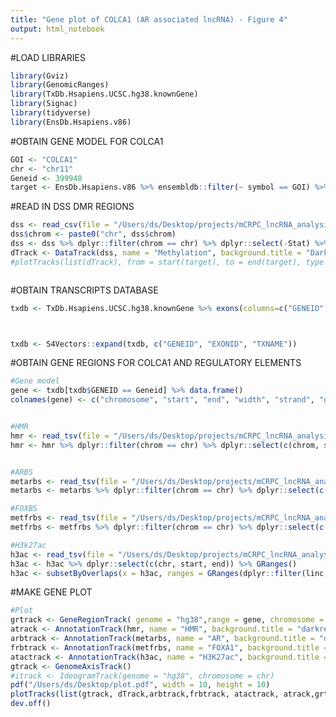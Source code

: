```yaml
---
title: "Gene plot of COLCA1 (AR associated lncRNA) - Figure 4"
output: html_notebook
---
```

#LOAD LIBRARIES
```r
library(Gviz)
library(GenomicRanges)
library(TxDb.Hsapiens.UCSC.hg38.knownGene)
library(Signac)
library(tidyverse)
library(EnsDb.Hsapiens.v86)
```


#OBTAIN GENE MODEL FOR COLCA1
```r
GOI <- "COLCA1"
chr <- "chr11"
Geneid <- 399948 
target <- EnsDb.Hsapiens.v86 %>% ensembldb::filter(~ symbol == GOI) %>% genes()
```

#READ IN DSS DMR REGIONS
```r
dss <- read_csv(file = "/Users/ds/Desktop/projects/mCRPC_lncRNA_analysis//results/DSS_mCRPC_BN.csv", col_names = c("chrom", "start", "end", "Diff", "Stat"))
dss$chrom <- paste0("chr", dss$chrom)
dss <- dss %>% dplyr::filter(chrom == chr) %>% dplyr::select(-Stat) %>% mutate(Diff = Diff * 100) %>% GRanges()
dTrack <- DataTrack(dss, name = "Methylation", background.title = "DarkOrchid4", fill = "DarkOrchid4")
#plotTracks(list(dTrack), from = start(target), to = end(target), type = c("histogram"), ylim = c(-30,0))



```



#OBTAIN TRANSCRIPTS DATABASE
```r
txdb <- TxDb.Hsapiens.UCSC.hg38.knownGene %>% exons(columns=c("GENEID", "EXONID", "TXNAME" ))



txdb <- S4Vectors::expand(txdb, c("GENEID", "EXONID", "TXNAME"))
```


#OBTAIN GENE REGIONS FOR COLCA1 AND REGULATORY ELEMENTS
```r
#Gene model
gene <- txdb[txdb$GENEID == Geneid] %>% data.frame()
colnames(gene) <- c("chromosome", "start", "end", "width", "strand", "gene", "exon", "transcript")


#HMR
hmr <- read_tsv(file = "/Users/ds/Desktop/projects/mCRPC_lncRNA_analysis/data/hmr.bed", col_names  = c("chrom", "start", "end"))
hmr <- hmr %>% dplyr::filter(chrom == chr) %>% dplyr::select(c(chrom, start, end)) %>% GRanges()


#ARBS
metarbs <- read_tsv(file = "/Users/ds/Desktop/projects/mCRPC_lncRNA_analysis/data/AR.chip.hg38.bed", col_names = c("chrom", "start", "end"))
metarbs <- metarbs %>% dplyr::filter(chrom == chr) %>% dplyr::select(c(chrom, start, end)) %>% GRanges()

#FOXBS
metfrbs <- read_tsv(file = "/Users/ds/Desktop/projects/mCRPC_lncRNA_analysis/data/FOXA1.chip.hg38.bed", col_names = c("chrom", "start", "end"))
metfrbs <- metfrbs %>% dplyr::filter(chrom == chr) %>% dplyr::select(c(chrom, start, end)) %>% GRanges()

#H3k27ac
h3ac <- read_tsv(file = "/Users/ds/Desktop/projects/mCRPC_lncRNA_analysis/data/H3K27ac.chip.hg38.bed", col_names = c("chr", "start", "end"))
h3ac <- h3ac %>% dplyr::select(c(chr, start, end)) %>% GRanges()
h3ac <- subsetByOverlaps(x = h3ac, ranges = GRanges(dplyr::filter(linc, gene.name == GOI)))
```


#MAKE GENE PLOT
```r
#Plot
grtrack <- GeneRegionTrack( genome = "hg38",range = gene, chromosome = chr , name = GOI, transcriptAnnotation = "transcript", background.panel = "lightyellow", background.title = "darkblue", fill = "darkblue", col = "darkblue")
atrack <- AnnotationTrack(hmr, name = "HMR", background.title = "darkred",  background.panel ="lightgrey", fill = "darkred", col = "darkred")
arbtrack <- AnnotationTrack(metarbs, name = "AR", background.title = "darkgreen" , background.panel = "lightgrey", fill = "darkgreen", col = "darkgreen")
frbtrack <- AnnotationTrack(metfrbs, name = "FOXA1", background.title = "darkorange" , background.panel = "lightgrey", fill = "darkorange", col = "darkorange")
atactrack <- AnnotationTrack(h3ac, name = "H3K27ac", background.title = "black" , background.panel = "lightgrey", fill = "black", col = "black" )
gtrack <- GenomeAxisTrack()
#itrack <- IdeogramTrack(genome = "hg38", chromosome = chr)
pdf("/Users/ds/Desktop/plot.pdf", width = 10, height = 10)
plotTracks(list(gtrack, dTrack,arbtrack,frbtrack, atactrack, atrack,grtrack), from = start(target) -10000, to = end(target) + 10000, type = "histogram",ylim = c(-30,0), cex.title = 1.3, sizes=c(1,2,1,1,1,1,2) ) 
dev.off()




```



